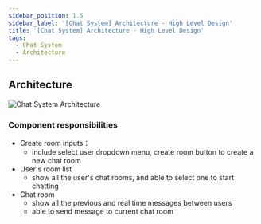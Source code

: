 ```yaml
---
sidebar_position: 1.5
sidebar_label: '[Chat System] Architecture - High Level Design'
title: '[Chat System] Architecture - High Level Design'
tags:
  - Chat System
  - Architecture
---
```


## Architecture

<img src="/img/chat-system-architecture.png" alt="Chat System Architecture" />


### Component responsibilities

- Create room inputs：
  - include select user dropdown menu, create room button to create a new chat room
- User's room list
  - show all the user's chat rooms, and able to select one to start chatting
- Chat room
  - show all the previous and real time messages between users
  - able to send message to current chat room